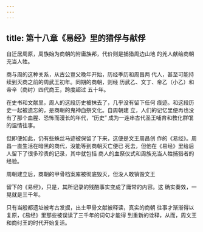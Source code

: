 ```yaml
---
---
---
```

title: 第十八章《易经》里的猎俘与献俘
---



自迁居周原，周族始为商朝的附庸族邦，代价则是捕猎周边山地 的羌人献给商朝充当人牲。

商与周的这种关系，从古公亶父晚年开始，历经季历和周昌两 代人，甚至可能持续到灭商之前的周武王初年。同期的商朝，则经 历武乙、文丁、帝乙（小乙）和帝辛（商纣）四代商王，跨度超过 五十年。

在史书和文献里，周人的这段历史被抹去了，几乎没有留下任何 痕迹。和这段历史一起被遗忘的，是商朝的鬼神血祭文化。自周朝建 立，人们的记忆里便再也没有了那个血腥、恐怖而漫长的年代，“历史” 成为一连串古代圣王哺育和教化群氓的温情往事。

但即便如此，仍有些蛛丝马迹被保留了下来，这便是文王周昌创 作的《易经》。周昌一直生活在暗黑的商代，没能等到商朝灭亡便已 死去，但他在《易经》里给后人留下了很多珍贵的记录，其中就包括 商人的血祭仪式和周族充当人牲捕猎者的经验。

周朝建立后，商朝的甲骨档案库被彻底毁灭，但没人敢销毁文王

留下的《易经》，只是，其所记录的残酷事实变成了庸常的内容。这 确实奏效，一晃就是三千年。

只有当殷都遗址被考古发掘，出土甲骨文献被释读，真实的商朝 往事才渐渐得以复原，《易经》里那些被误读了三千年的词句才能得 到重新的诠释，从而，周文王和商纣王的时代开始复活。